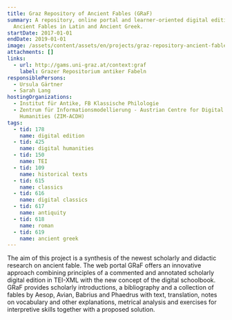 ```yaml
---
title: Graz Repository of Ancient Fables (GRaF)
summary: A repository, online portal and learner-oriented digital edition of
  Ancient Fables in Latin and Ancient Greek.
startDate: 2017-01-01
endDate: 2019-01-01
image: /assets/content/assets/en/projects/graz-repository-ancient-fables-graf/graf-logo-rot_2.png
attachments: []
links:
  - url: http://gams.uni-graz.at/context:graf
    label: Grazer Repositorium antiker Fabeln
responsiblePersons:
  - Ursula Gärtner
  - Sarah Lang
hostingOrganizations:
  - Institut für Antike, FB Klassische Philologie
  - Zentrum für Informationsmodellierung - Austrian Centre for Digital
    Humanities (ZIM-ACDH)
tags:
  - tid: 178
    name: digital edition
  - tid: 425
    name: digital humanities
  - tid: 150
    name: TEI
  - tid: 109
    name: historical texts
  - tid: 615
    name: classics
  - tid: 616
    name: digital classics
  - tid: 617
    name: antiquity
  - tid: 618
    name: roman
  - tid: 619
    name: ancient greek
---
```

The aim of this project is a synthesis of the newest scholarly and didactic research on ancient fable. The web portal GRaF offers an innovative approach combining principles of a commented and annotated scholarly digital edition in TEI-XML with the new concept of the digital schoolbook. GRaF provides scholarly introductions, a bibliography and a collection of fables by Aesop, Avian, Babrius and Phaedrus with text, translation, notes on vocabulary and other explanations, metrical analysis and exercises for interpretive skills together with a proposed solution.
